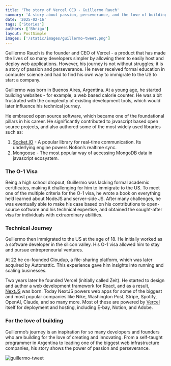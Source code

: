 ```yaml
---
title: 'The story of Vercel CEO - Guillermo Rauch'
summary: 'A story about passion, perseverance, and the love of building'
date: '2025-02-16'
tags: ['Stories']
authors: ['Bhrigu']
layout: PostSimple
images: ['/static/images/guillermo-tweet.png']
---
```


Guillermo Rauch is the founder and CEO of Vercel - a product that has made the lives of so many developers simpler by allowing them to easily host and deploy web applications. However, his journey is not without struggles; it is a story of passion and perseverance. He never received formal education in computer science and had to find his own way to immigrate to the US to start a company.

Guillermo was born in Buenos Aires, Argentina. At a young age, he started building websites - for example, a web based calorie counter. He was a bit frustrated with the complexity of existing development tools, which would later influence his technical journey.

He embraced open source software, which became one of the foundational pillars in his career. He significantly contributed to javascript based open source projects, and also authored some of the most widely used libraries such as:

1. [Socket.IO](https://socket.io/) - A popular library for real-time communication. Its underlying engine powers Notion’s realtime sync.
2. [Mongoose](https://mongoosejs.com/) - The most popular way of accessing MongoDB data in javascript ecosystem.

### The O-1 Visa

Being a high school dropout, Guillermo was lacking formal academic certificates, making it challenging for him to immigrate to the US. To meet one of the multiple criteria for the O-1 visa, he wrote a book on everything he’d learned about NodeJS and server-side JS. After many challenges, he was eventually able to make his case based on his contributions to open-source software and his technical expertise, and obtained the sought-after visa for individuals with extraordinary abilities.

### Technical Journey

Guillermo then immigrated to the US at the age of 18. He initially worked as a software developer in the silicon valley. His O-1 visa allowed him to stay and pursue entrepreneurial ventures.

At 22 he co-founded Cloudup, a file-sharing platform, which was later acquired by Automattic. This experience gave him insights into running and scaling businesses.

Two years later he founded Vercel (initially called Zeit). He started to design and author a web development framework for React, and as a result, [NextJS](https://nextjs.org/) was born. Today NextJS powers web apps for some of the biggest and most popular companies like Nike, Washington Post, Stripe, Spotify, OpenAI, Claude, and so many more. Most of these are powered by [Vercel](https://vercel.com/) itself for deployment and hosting, including E-bay, Notion, and Adobe.

### For the love of building

Guillermo’s journey is an inspiration for so many developers and founders who are building for the love of creating and innovating. From a self-taught programmer in Argentina to leading one of the biggest web infrastructure companies, his story shows the power of passion and perseverance.

![guillermo-tweet](/static/images/guillermo-tweet.png)
